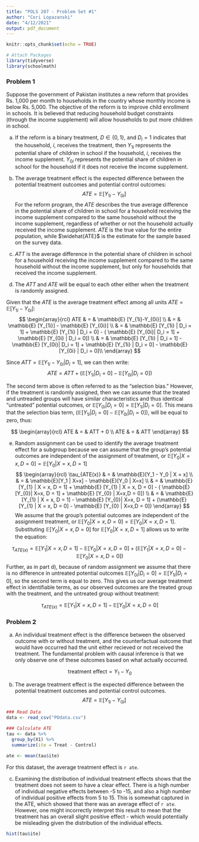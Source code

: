 ```yaml
---
title: "POLS 207 - Problem Set #1"
author: "Cori Lopazanski"
date: "4/12/2021"
output: pdf_document
---
```


```r
knitr::opts_chunk$set(echo = TRUE)

# Attach Packages
library(tidyverse)
library(schoolmath)
```


### Problem 1
Suppose the government of Pakistan institutes a new reform that provides Rs. 1,000 per month to households in the country whose monthly income is below Rs. 5,000. The objective of the reform is to improve child enrollment in schools. It is believed that reducing household budget constraints (through the income supplement) will allow households to put more children in school.

a) If the reform is a binary treatment, $D \in \{0, 1\}$, and $D_i = 1$ indicates that the household, $i$, receives the treatment, then $Y_{1i}$ represents the potential share of children in school if the household, $i$, receives the income supplement. $Y_{0i}$ represents the potential share of children in school for the household if it does not receive the income supplement.  

b) The average treatment effect is the expected difference between the potential treatment outcomes and potential control outcomes:
$$
ATE = \mathbb{E} [Y_{1i}-Y_{0i}]
$$
For the reform program, the $ATE$ describes the true average difference in the potential share of children in school for a household receiving the income supplement compared to the same household without the income supplement, regardless of whether or not the household actually received the income supplement. $ATE$ is the true value for the entire population, while $\widehat{ATE}$ is the estimate for the sample based on the survey data. 

c) $ATT$ is the average difference in the potential share of children in school for a household receiving the income supplement compared to the same household without the income supplement, but only for households that received the income supplement.

d) The $ATT$ and $ATE$ will be equal to each other either when the treatment is randomly assigned.

Given that the $ATE$ is the average treatment effect among all units $ATE = \mathbb{E} [Y_{1i}-Y_{0i}]$:
$$
\begin{array}{rcl}
ATE & = & \mathbb{E} [Y_{1i}-Y_{0i}] \\
    & = & \mathbb{E} [Y_{1i}] - \mathbb{E} [Y_{0i}] \\
    & = & \mathbb{E} [Y_{1i} | D_i = 1] + \mathbb{E} [Y_{1i} | D_i = 0] - ( \mathbb{E} [Y_{0i}| D_i = 1] + \mathbb{E} [Y_{0i} | D_i = 0]) \\
    & = & \mathbb{E} [Y_{1i} | D_i = 1] - \mathbb{E} [Y_{0i}| D_i = 1] + \mathbb{E} [Y_{1i} | D_i = 0] - \mathbb{E} [Y_{0i} | D_i = 0]\\
\end{array}
$$

Since $ATT = \mathbb{E} [Y_{1i} - Y_{0i} | D_i = 1]$, we can then write:
$$
ATE = ATT + (\mathbb{E} [Y_{1i} | D_i = 0] - \mathbb{E} [Y_{0i} | D_i = 0])
$$

The second term above is often referred to as the "selection bias." However, if the treatment is randomly assigned, then we can assume that the treated and untreaded groups will have similar characteristics and thus identical "untreated" potential outcomes, or $\mathbb{E}[Y_{0i}|D_i = 0] = \mathbb{E}[Y_{1i}|D_i = 0]$. This means that the selection bias term, $(\mathbb{E} [Y_{1i} | D_i = 0] - \mathbb{E} [Y_{0i} | D_i = 0])$, will be equal to zero, thus:

$$
\begin{array}{rcl}
ATE & = & ATT + 0 \\
ATE & = & ATT
\end{array}
$$

e) Random assignment can be used to identify the average treatment effect for a subgroup because we can assume that the group's potential outcomes are independent of the assignment of treatment, or $\mathbb{E}[Y_{0}|X = x, D = 0] = \mathbb{E}[Y_{0}| X=x,D = 1]$ 
$$
\begin{array}{rcl}
\tau_{ATE(x)} & = & \mathbb{E}[Y_1 - Y_0 | X = x] \\
              & = & \mathbb{E}[Y_1 | X=x] - \mathbb{E}[Y_0 | X=x] \\
              & = & \mathbb{E} [Y_{1} | X = x, D = 1] + \mathbb{E} [Y_{1} | X = x, D = 0] - ( \mathbb{E} [Y_{0}| X=x, D = 1] + \mathbb{E} [Y_{0} | X=x,D = 0]) \\
              & = & \mathbb{E} [Y_{1} | X = x, D = 1] - \mathbb{E} [Y_{0}| X=x, D = 1] + (\mathbb{E} [Y_{1} | X = x, D = 0] - \mathbb{E} [Y_{0} | X=x,D = 0]) 
\end{array}
$$
We assume that the group's potential outcomes are independent of the assignment treatment, or $\mathbb{E}[Y_{0}|X = x, D = 0] = \mathbb{E}[Y_{0}| X=x,D = 1]$. Substituting $\mathbb{E}[Y_{0}|X = x, D = 0]$ for $\mathbb{E}[Y_{0}| X=x,D = 1]$ allows us to write the equation:

$$
\tau_{ATE(x)} = \mathbb{E} [Y_{1} | X = x, D = 1] - \mathbb{E}[Y_{0}|X = x, D = 0] + (\mathbb{E} [Y_{1} | X = x, D = 0] - \mathbb{E} [Y_{0} | X=x,D = 0])
$$
Further, as in part d), because of random assignment we assume that there is no difference in untreated potential outcomes $\mathbb{E}[Y_{0i}|D_i = 0] = \mathbb{E}[Y_{1i}|D_i = 0]$, so the second term is equal to zero. This gives us our average treatment effect in identifiable terms, as our observed outcomes are the treated group with the treatment, and the untreated group without treatment: 

$$
\tau_{ATE(x)} = \mathbb{E} [Y_{1} | X = x, D = 1] - \mathbb{E}[Y_{0}|X = x, D = 0] 
$$

### Problem 2

a) An individual treatment effect is the difference between the observed outcome with or without treatment, and the counterfactual outcome that would have occurred had the unit either recieved or not received the treatment. The fundamental problem with causal inference is that we only observe one of these outcomes based on what actually occurred.

$$
\text{treatment effect}= Y_1 - Y_0
$$

b) The average treatment effect is the expected difference between the potential treatment outcomes and potential control outcomes.
$$
ATE = \mathbb{E} [Y_{1i}-Y_{0i}]
$$
```r
### Read Data
data <- read_csv("POdata.csv")

### Calculate ATE
tau <- data %>% 
  group_by(X1) %>% 
  summarize(ite = Treat - Control)

ate <- mean(tau$ite)
```

For this dataset, the average treatment effect is `r ate`.

c) Examining the distribution of individual treatment effects shows that the treatment does not seem to have a clear effect. There is a high number of individual negative effects between -5 to -15, and also a high number of individual positive effects from 5 to 15. This is somewhat captured in the ATE, which showed that there was an average effect of `r ate`. However, one might incorrectly interpret this result to mean that the treatment has an overall slight positive effect - which would potentially be misleading given the distribution of the individual effects.

```r
hist(tau$ite)
```


